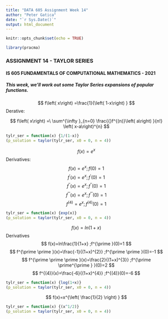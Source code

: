 ```yaml
---
title: "DATA 605 Assignment Week 14"
author: "Peter Gatica"
date: "`r Sys.Date()`"
output: html_document
---
```


```r
knitr::opts_chunk$set(echo = TRUE)
```
```r
library(pracma)
```

### ASSIGNMENT 14 - TAYLOR SERIES
#### IS 605 FUNDAMENTALS OF COMPUTATIONAL MATHEMATICS - 2021
##### This week, we’ll work out some Taylor Series expansions of popular functions.

$$ f\left( x\right)  =\frac{1}{\left( 1-x\right)  } $$
Derative:

$$ f\left( x\right)  =\  \sum^{\infty }_{n=0} \frac{{}f^{(n)}\left( a\right)  }{n!} \left( x-a\right)^{n}  $$
```r
tylr_ser = function(x) {1/(1-x)}
(p_solution = taylor(tylr_ser, x0 = 0, n = 4))
```
$$ f\left( x\right)  =e^{x} $$
Derivatives:
$$ f\left( x\right)  =e^{x};f(0)=1 $$
$$ f^{\prime }\left( x\right)  =e^{x};f^{\prime }(0)=1 $$
$$ f^{\prime \prime }\left( x\right)  =e^{x};f^{\prime \prime }(0)=1 $$
$$ f^{\prime \prime \prime }\left( x\right)  =e^{x};f^{\prime \prime \prime }(0)=1 $$
$$ f^{(4)}=e^{x};f^{(4)}(0)=1 $$
```r
tylr_ser = function(x) {exp(x)}
(p_solution = taylor(tylr_ser, x0 = 0, n = 4))
```
$$ f(x)=ln(1+x) $$
Derivatives
$$ f(x)=ln\frac{1}{1+x} ;f^{\prime }(0)=1 $$
$$ f^{\prime \prime }(x)=\frac{-1}{(1+x)^{2}} ;f^{\prime \prime }(0)=-1 $$
$$ f^{\prime \prime \prime }(x)=\frac{2}{(1+x)^{3}} ;f^{\prime \prime^{\prime } }(0)=2 $$
$$ f^{(4)}(x)=\frac{-6}{(1+x)^{4}} ;f^{(4)}(0)=-6 $$
```r
tylr_ser = function(x) {log(1+x)}
(p_solution = taylor(tylr_ser, x0 = 0, n = 4))
```
$$ f(x)=x^{\left( \frac{1}{2} \right)  } $$
```r
tylr_ser = function(x) {(x^1/2)}
(p_solution = taylor(tylr_ser, x0 = 0, n = 4))
```

